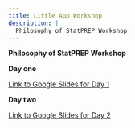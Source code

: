 ```yaml
---
title: Little App Workshop
description: |
  Philosophy of StatPREP Workshop
---
```


**Philosophy of StatPREP Workshop**

**Day one**

[Link to Google Slides for Day 1](https://docs.google.com/presentation/d/16q-gzizzEgQEEwYSy2aSlHFIWVMrMWZGnOvljCY9QK4/edit?usp=sharing)


**Day two**

[Link to Google Slides for Day 2](https://docs.google.com/presentation/d/1xNZHsST-Dh9fnsETMDWHl-AGKCiLuwbaQPTfLnhfKkY/edit?usp=sharing)

